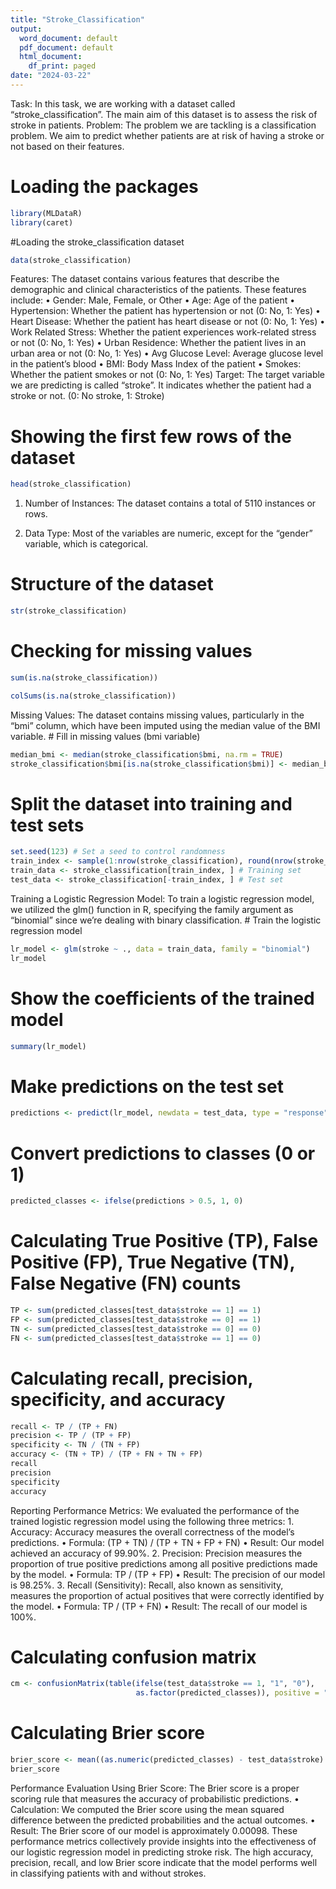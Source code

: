 ---
title: "Stroke_Classification"
output:
  word_document: default
  pdf_document: default
  html_document:
    df_print: paged
date: "2024-03-22"
---
Task: In this task, we are working with a dataset called "stroke_classification". The main aim of this dataset is to assess the risk of stroke in patients.
Problem: The problem we are tackling is a classification problem. We aim to predict whether patients are at risk of having a stroke or not based on their features.

# Loading the packages
```{r}
library(MLDataR)
library(caret)
```

#Loading the stroke_classification dataset
```{r}
data(stroke_classification)
```

Features: The dataset contains various features that describe the demographic and clinical characteristics of the patients. These features include:
•	Gender: Male, Female, or Other
•	Age: Age of the patient
•	Hypertension: Whether the patient has hypertension or not (0: No, 1: Yes)
•	Heart Disease: Whether the patient has heart disease or not (0: No, 1: Yes)
•	Work Related Stress: Whether the patient experiences work-related stress or not (0: No, 1: Yes)
•	Urban Residence: Whether the patient lives in an urban area or not (0: No, 1: Yes)
•	Avg Glucose Level: Average glucose level in the patient's blood
•	BMI: Body Mass Index of the patient
•	Smokes: Whether the patient smokes or not (0: No, 1: Yes)
Target: The target variable we are predicting is called "stroke". It indicates whether the patient had a stroke or not. (0: No stroke, 1: Stroke)

# Showing the first few rows of the dataset
```{r}
head(stroke_classification)
```
1.	Number of Instances: The dataset contains a total of 5110 instances or rows.

2.	Data Type: Most of the variables are numeric, except for the "gender" variable, which is categorical.

# Structure of the dataset
```{r}
str(stroke_classification)
```
# Checking for missing values
```{r}
sum(is.na(stroke_classification))

colSums(is.na(stroke_classification))
```
Missing Values: The dataset contains missing values, particularly in the "bmi" column, which have been imputed using the median value of the BMI variable.
# Fill in missing values (bmi variable) 
```{r}
median_bmi <- median(stroke_classification$bmi, na.rm = TRUE)
stroke_classification$bmi[is.na(stroke_classification$bmi)] <- median_bmi
```

# Split the dataset into training and test sets
```{r}
set.seed(123) # Set a seed to control randomness
train_index <- sample(1:nrow(stroke_classification), round(nrow(stroke_classification)*0.80)) # Indices for the training set
train_data <- stroke_classification[train_index, ] # Training set
test_data <- stroke_classification[-train_index, ] # Test set
```

Training a Logistic Regression Model:
To train a logistic regression model, we utilized the glm() function in R, specifying the family argument as "binomial" since we're dealing with binary classification.
# Train the logistic regression model
```{r}
lr_model <- glm(stroke ~ ., data = train_data, family = "binomial")
lr_model

```
# Show the coefficients of the trained model
```{r}
summary(lr_model)

```
# Make predictions on the test set
```{r}
predictions <- predict(lr_model, newdata = test_data, type = "response")
```
# Convert predictions to classes (0 or 1)
```{r}
predicted_classes <- ifelse(predictions > 0.5, 1, 0)
```

# Calculating True Positive (TP), False Positive (FP), True Negative (TN), False Negative (FN) counts
```{r}
TP <- sum(predicted_classes[test_data$stroke == 1] == 1)
FP <- sum(predicted_classes[test_data$stroke == 0] == 1)
TN <- sum(predicted_classes[test_data$stroke == 0] == 0)
FN <- sum(predicted_classes[test_data$stroke == 1] == 0)
```

# Calculating recall, precision, specificity, and accuracy
```{r}
recall <- TP / (TP + FN)
precision <- TP / (TP + FP)
specificity <- TN / (TN + FP)
accuracy <- (TN + TP) / (TP + FN + TN + FP)
recall
precision
specificity
accuracy

```
Reporting Performance Metrics:
We evaluated the performance of the trained logistic regression model using the following three metrics:
1.	Accuracy: Accuracy measures the overall correctness of the model's predictions.
•	Formula: (TP + TN) / (TP + TN + FP + FN)
•	Result: Our model achieved an accuracy of 99.90%.
2.	Precision: Precision measures the proportion of true positive predictions among all positive predictions made by the model.
•	Formula: TP / (TP + FP)
•	Result: The precision of our model is 98.25%.
3.	Recall (Sensitivity): Recall, also known as sensitivity, measures the proportion of actual positives that were correctly identified by the model.
•	Formula: TP / (TP + FN)
•	Result: The recall of our model is 100%.

# Calculating confusion matrix
```{r}
cm <- confusionMatrix(table(ifelse(test_data$stroke == 1, "1", "0"), 
                            as.factor(predicted_classes)), positive = "1")

```

# Calculating Brier score
```{r}
brier_score <- mean((as.numeric(predicted_classes) - test_data$stroke) ^ 2)
brier_score
```
Performance Evaluation Using Brier Score:
The Brier score is a proper scoring rule that measures the accuracy of probabilistic predictions.
•	Calculation: We computed the Brier score using the mean squared difference between the predicted probabilities and the actual outcomes.
•	Result: The Brier score of our model is approximately 0.00098.
These performance metrics collectively provide insights into the effectiveness of our logistic regression model in predicting stroke risk. The high accuracy, precision, recall, and low Brier score indicate that the model performs well in classifying patients with and without strokes.